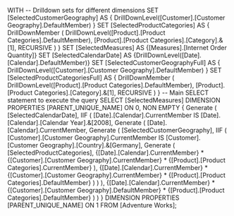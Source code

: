WITH 
  -- Drilldown sets for different dimensions
  SET [SelectedCustomerGeography] AS 
    {
      DrillDownLevel([Customer].[Customer Geography].DefaultMember)
    }
  SET [SelectedProductCategories] AS 
    {
      DrillDownMember
      (
        DrillDownLevel([Product].[Product Categories].DefaultMember),
        [Product].[Product Categories].[Category].&[1],
        RECURSIVE
      )
    }
  SET [SelectedMeasures] AS 
    {[Measures].[Internet Order Quantity]} 
  SET [SelectedCalendarDate] AS 
    {DrillDownLevel([Date].[Calendar].DefaultMember)}
  SET [SelectedCustomerGeographyFull] AS 
    {
      DrillDownLevel([Customer].[Customer Geography].DefaultMember)
    }
  SET [SelectedProductCategoriesFull] AS 
    {
      DrillDownMember
      (
        DrillDownLevel([Product].[Product Categories].DefaultMember),
        [Product].[Product Categories].[Category].&[1],
        RECURSIVE
      )
    }
-- Main SELECT statement to execute the query
SELECT 
  [SelectedMeasures] DIMENSION PROPERTIES [PARENT_UNIQUE_NAME] ON 0,
  NON EMPTY 
    {
      Generate
      (
        [SelectedCalendarDate],
        IIF
        (
            [Date].[Calendar].CurrentMember IS [Date].[Calendar].[Calendar Year].&[2008],
            Generate
            (
              [Date].[Calendar].CurrentMember,
              Generate
              (
                [SelectedCustomerGeography],
                IIF
                (
                    [Customer].[Customer Geography].CurrentMember IS [Customer].[Customer Geography].[Country].&[Germany],
                    Generate
                    (
                      [SelectedProductCategories],
                      {[Date].[Calendar].CurrentMember} *
                      {[Customer].[Customer Geography].CurrentMember} *
                      {[Product].[Product Categories].CurrentMember}
                    ),
                    {[Date].[Calendar].CurrentMember} *
                    {[Customer].[Customer Geography].CurrentMember} *
                    {[Product].[Product Categories].DefaultMember}
                )
              )
            ),
            {[Date].[Calendar].CurrentMember} *
            {[Customer].[Customer Geography].DefaultMember} *
            {[Product].[Product Categories].DefaultMember}
        )
      )
    } DIMENSION PROPERTIES [PARENT_UNIQUE_NAME] ON 1
FROM [Adventure Works];
